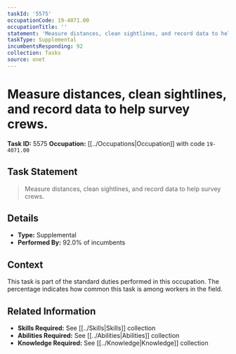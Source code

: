 ```yaml
---
taskId: '5575'
occupationCode: 19-4071.00
occupationTitle: ''
statement: 'Measure distances, clean sightlines, and record data to help survey crews.'
taskType: Supplemental
incumbentsResponding: 92
collection: Tasks
source: onet
---
```

# Measure distances, clean sightlines, and record data to help survey crews.

**Task ID:** 5575
**Occupation:** [[../Occupations|Occupation]] with code `19-4071.00`

## Task Statement

> Measure distances, clean sightlines, and record data to help survey crews.

## Details

- **Type:** Supplemental
- **Performed By:** 92.0% of incumbents

## Context

This task is part of the standard duties performed in this occupation. The percentage indicates how common this task is among workers in the field.

## Related Information

- **Skills Required:** See [[../Skills|Skills]] collection
- **Abilities Required:** See [[../Abilities|Abilities]] collection
- **Knowledge Required:** See [[../Knowledge|Knowledge]] collection

